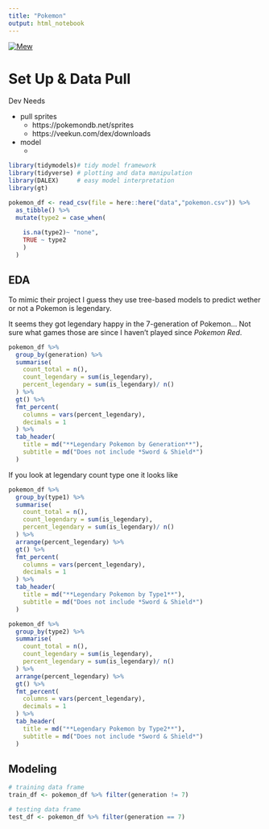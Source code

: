 ```yaml
---
title: "Pokemon"
output: html_notebook
---
```


[![Mew](https://img.pokemondb.net/sprites/red-blue/normal/mew.png)](http://pokemondb.net/pokedex/mew)


# Set Up & Data Pull

Dev Needs

+ pull sprites 
  + https://pokemondb.net/sprites
  + https://veekun.com/dex/downloads
  
+ model
  + 
  

```r
library(tidymodels)# tidy model framework
library(tidyverse) # plotting and data manipulation
library(DALEX)     # easy model interpretation
library(gt)
```

```r
pokemon_df <- read_csv(file = here::here("data","pokemon.csv")) %>% 
  as_tibble() %>% 
  mutate(type2 = case_when(
    
    is.na(type2)~ "none",
    TRUE ~ type2
    )
  )
```

## EDA

To mimic their project I guess they use tree-based models to predict wether or not a Pokemon is legendary.

It seems they got legendary happy in the 7-generation of Pokemon... Not sure what games those are since I haven't played since *Pokemon Red*.

```r
pokemon_df %>% 
  group_by(generation) %>% 
  summarise(
    count_total = n(),
    count_legendary = sum(is_legendary),
    percent_legendary = sum(is_legendary)/ n()
  ) %>% 
  gt() %>% 
  fmt_percent(
    columns = vars(percent_legendary),
    decimals = 1
  ) %>% 
  tab_header(
    title = md("**Legendary Pokemon by Generation**"),
    subtitle = md("Does not include *Sword & Shield*")
  ) 
```


If you look at legendary count type one it looks like 
```r
pokemon_df %>% 
  group_by(type1) %>% 
  summarise(
    count_total = n(),
    count_legendary = sum(is_legendary),
    percent_legendary = sum(is_legendary)/ n()
  ) %>% 
  arrange(percent_legendary) %>% 
  gt() %>% 
  fmt_percent(
    columns = vars(percent_legendary),
    decimals = 1
  ) %>% 
  tab_header(
    title = md("**Legendary Pokemon by Type1**"),
    subtitle = md("Does not include *Sword & Shield*")
  ) 

pokemon_df %>% 
  group_by(type2) %>% 
  summarise(
    count_total = n(),
    count_legendary = sum(is_legendary),
    percent_legendary = sum(is_legendary)/ n()
  ) %>% 
  arrange(percent_legendary) %>% 
  gt() %>% 
  fmt_percent(
    columns = vars(percent_legendary),
    decimals = 1
  ) %>% 
  tab_header(
    title = md("**Legendary Pokemon by Type2**"),
    subtitle = md("Does not include *Sword & Shield*")
  ) 
```

## Modeling



```r
# training data frame
train_df <- pokemon_df %>% filter(generation != 7)

# testing data frame
test_df <- pokemon_df %>% filter(generation == 7)
```

```r

```




